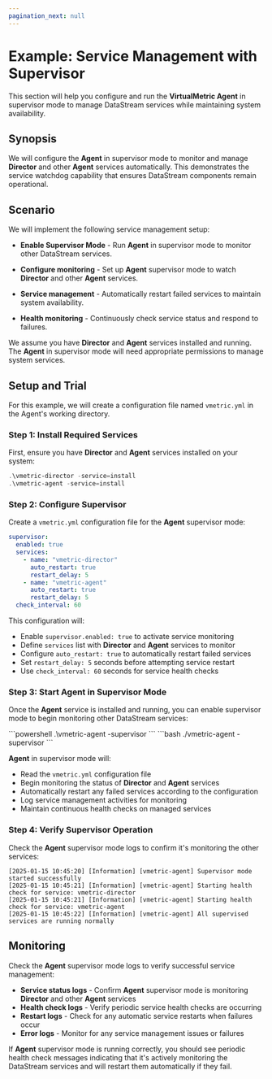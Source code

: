 ```yaml
---
pagination_next: null
---
```



# Example: Service Management with Supervisor

This section will help you configure and run the **VirtualMetric Agent** in supervisor mode to manage DataStream services while maintaining system availability.

## Synopsis

We will configure the **Agent** in supervisor mode to monitor and manage **Director** and other **Agent** services automatically. This demonstrates the service watchdog capability that ensures DataStream components remain operational.

## Scenario

We will implement the following service management setup:

- **Enable Supervisor Mode** - Run **Agent** in supervisor mode to monitor other DataStream services.

- **Configure monitoring** - Set up **Agent** supervisor mode to watch **Director** and other **Agent** services.

- **Service management** - Automatically restart failed services to maintain system availability.

- **Health monitoring** - Continuously check service status and respond to failures.

We assume you have **Director** and **Agent** services installed and running. The **Agent** in supervisor mode will need appropriate permissions to manage system services.

## Setup and Trial

<ImportantConfigFiles />

For this example, we will create a configuration file named `vmetric.yml` in the Agent's working directory.

### Step 1: Install Required Services

First, ensure you have **Director** and **Agent** services installed on your system:

```powershell
.\vmetric-director -service=install
.\vmetric-agent -service=install
```

### Step 2: Configure Supervisor

Create a `vmetric.yml` configuration file for the **Agent** supervisor mode:

```yaml title="vmetric.yml"
supervisor:
  enabled: true
  services:
    - name: "vmetric-director"
      auto_restart: true
      restart_delay: 5
    - name: "vmetric-agent"
      auto_restart: true
      restart_delay: 5
  check_interval: 60
```

This configuration will:

- Enable `supervisor.enabled: true` to activate service monitoring
- Define `services` list with **Director** and **Agent** services to monitor
- Configure `auto_restart: true` to automatically restart failed services
- Set `restart_delay: 5` seconds before attempting service restart
- Use `check_interval: 60` seconds for service health checks

### Step 3: Start Agent in Supervisor Mode

Once the **Agent** service is installed and running, you can enable supervisor mode to begin monitoring other DataStream services:

<Tabs>
  <TabItem value="powershell" label="PowerShell" default>
    ```powershell
    .\vmetric-agent -supervisor
    ```
  </TabItem>
  <TabItem value="bash" label="Bash">
    ```bash
    ./vmetric-agent -supervisor
    ```
  </TabItem>
</Tabs>

**Agent** in supervisor mode will:

- Read the `vmetric.yml` configuration file
- Begin monitoring the status of **Director** and **Agent** services
- Automatically restart any failed services according to the configuration
- Log service management activities for monitoring
- Maintain continuous health checks on managed services

### Step 4: Verify Supervisor Operation

Check the **Agent** supervisor mode logs to confirm it's monitoring the other services:

```console
[2025-01-15 10:45:20] [Information] [vmetric-agent] Supervisor mode started successfully
[2025-01-15 10:45:21] [Information] [vmetric-agent] Starting health check for service: vmetric-director
[2025-01-15 10:45:21] [Information] [vmetric-agent] Starting health check for service: vmetric-agent
[2025-01-15 10:45:22] [Information] [vmetric-agent] All supervised services are running normally
```

<InfoUpdateConfigLive />

## Monitoring

Check the **Agent** supervisor mode logs to verify successful service management:

- **Service status logs** - Confirm **Agent** supervisor mode is monitoring **Director** and other **Agent** services
- **Health check logs** - Verify periodic service health checks are occurring
- **Restart logs** - Check for any automatic service restarts when failures occur
- **Error logs** - Monitor for any service management issues or failures

If **Agent** supervisor mode is running correctly, you should see periodic health check messages indicating that it's actively monitoring the DataStream services and will restart them automatically if they fail.
